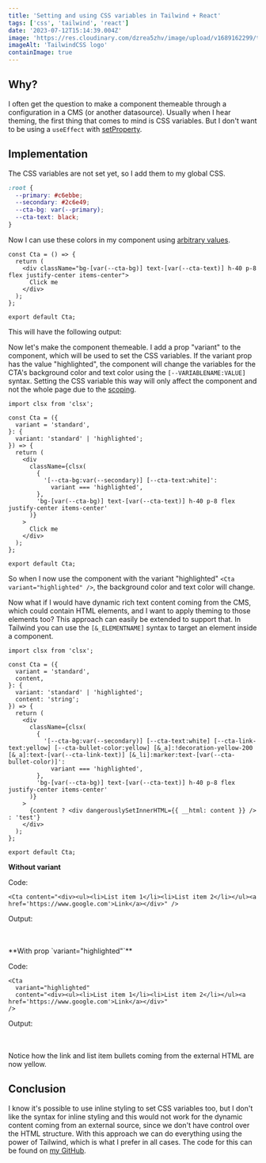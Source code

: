 ```yaml
---
title: 'Setting and using CSS variables in Tailwind + React'
tags: ['css', 'tailwind', 'react']
date: '2023-07-12T15:14:39.004Z'
image: 'https://res.cloudinary.com/dzrea5zhv/image/upload/v1689162299/tailwind-css-logo-vector_i2froe.png'
imageAlt: 'TailwindCSS logo'
containImage: true
---
```



## Why?

I often get the question to make a component themeable through a configuration in a CMS (or another datasource).
Usually when I hear theming, the first thing that comes to mind is CSS variables.
But I don't want to be using a `useEffect` with [setProperty](https://developer.mozilla.org/en-US/docs/Web/API/CSSStyleDeclaration/setProperty).

## Implementation

The CSS variables are not set yet, so I add them to my global CSS.

```css title="src/styles/global.css"
:root {
  --primary: #c6ebbe;
  --secondary: #2c6e49;
  --cta-bg: var(--primary);
  --cta-text: black;
}
```

Now I can use these colors in my component using [arbitrary values](https://tailwindcss.com/docs/adding-custom-styles#using-arbitrary-values).

```tsx title="src/components/Demo/Cta.tsx"
const Cta = () => {
  return (
    <div className="bg-[var(--cta-bg)] text-[var(--cta-text)] h-40 p-8 flex justify-center items-center">
      Click me
    </div>
  );
};

export default Cta;
```

This will have the following output:

<Cta />

Now let's make the component themeable. I add a prop "variant" to the component, which will be used to set the CSS variables.
If the variant prop has the value "highlighted", the component will change the variables for the CTA's background color and text color using the `[--VARIABLENAME:VALUE]` syntax.
Setting the CSS variable this way will only affect the component and not the whole page due to the [scoping](https://blog.logrocket.com/css-variables-scoping/).

```tsx title="src/components/Demo/Cta.tsx"
import clsx from 'clsx';

const Cta = ({
  variant = 'standard',
}: {
  variant: 'standard' | 'highlighted';
}) => {
  return (
    <div
      className={clsx(
        {
          '[--cta-bg:var(--secondary)] [--cta-text:white]':
            variant === 'highlighted',
        },
        'bg-[var(--cta-bg)] text-[var(--cta-text)] h-40 p-8 flex justify-center items-center'
      )}
    >
      Click me
    </div>
  );
};

export default Cta;
```

So when I now use the component with the variant "highlighted" `<Cta variant="highlighted" />`, the background color and text color will change.

<Cta variant="highlighted" />

Now what if I would have dynamic rich text content coming from the CMS, which could contain HTML elements, and I want to apply theming to those elements too?
This approach can easily be extended to support that.
In Tailwind you can use the `[&_ELEMENTNAME]` syntax to target an element inside a component.

```tsx title="src/components/Demo/Cta.tsx"
import clsx from 'clsx';

const Cta = ({
  variant = 'standard',
  content,
}: {
  variant: 'standard' | 'highlighted';
  content: 'string';
}) => {
  return (
    <div
      className={clsx(
        {
          '[--cta-bg:var(--secondary)] [--cta-text:white] [--cta-link-text:yellow] [--cta-bullet-color:yellow] [&_a]:!decoration-yellow-200 [&_a]:text-[var(--cta-link-text)] [&_li]:marker:text-[var(--cta-bullet-color)]':
            variant === 'highlighted',
        },
        'bg-[var(--cta-bg)] text-[var(--cta-text)] h-40 p-8 flex justify-center items-center'
      )}
    >
      {content ? <div dangerouslySetInnerHTML={{ __html: content }} /> : 'test'}
    </div>
  );
};

export default Cta;
```

**Without variant**

Code:

```tsx
<Cta content="<div><ul><li>List item 1</li><li>List item 2</li></ul><a href='https://www.google.com'>Link</a></div>" />
```

Output:

<Cta content="<div><ul><li>List item 1</li><li>List item 2</li></ul><a href='https://www.google.com'>Link</a></div>" />
<br></br>
**With prop `variant="highlighted"`**

Code:

```tsx
<Cta
  variant="highlighted"
  content="<div><ul><li>List item 1</li><li>List item 2</li></ul><a href='https://www.google.com'>Link</a></div>"
/>
```

Output:

<Cta
  variant="highlighted"
  content="<div><ul><li>List item 1</li><li>List item 2</li></ul><a href='https://www.google.com'>Link</a></div>"
/>
<br></br>
Notice how the link and list item bullets coming from the external HTML are now yellow.

## Conclusion

I know it's possible to use inline styling to set CSS variables too, but I don't like the syntax for inline styling and this would not work for the dynamic content coming from an external source, since we don't have control over the HTML structure.
With this approach we can do everything using the power of Tailwind, which is what I prefer in all cases.
The code for this can be found on [my GitHub](https://github.com/thomasledoux1/website-thomas-astro).
